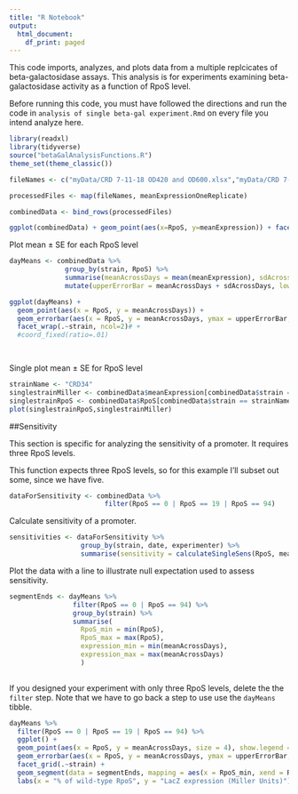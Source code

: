 ```yaml
---
title: "R Notebook"
output:
  html_document:
    df_print: paged
---
```


This code imports, analyzes, and plots data from a multiple replcicates of beta-galactosidase assays. This analysis is for experiments examining beta-galactosidase activity as a function of RpoS level.

Before running this code, you must have followed the directions and run the code in `analysis of single beta-gal experiment.Rmd` on every file you intend analyze here. 

```r
library(readxl)
library(tidyverse)
source("betaGalAnalysisFunctions.R")
theme_set(theme_classic())

fileNames <- c("myData/CRD 7-11-18 OD420 and OD600.xlsx","myData/CRD 7-12-18 OD420 and OD600.xlsx","myData/CRD 7-13-18 OD420 and OD600.xlsx","myData/CRD 7-17-18 OD420 and OD600 morning.xlsx","myData/CRD 7-17-18 OD420 and OD600 afternoon.xlsx","myData/CRD 7-18-18 OD420 and OD600 morning.xlsx","myData/CRD 7-18-18 OD420 and OD600 afternoon.xlsx","myData/CRD 7-19-18 OD420 and OD600 morning.xlsx","myData/CRD 7-19-18 OD420 and OD600 afternoon.xlsx")

processedFiles <- map(fileNames, meanExpressionOneReplicate)

combinedData <- bind_rows(processedFiles)
```

```r
ggplot(combinedData) + geom_point(aes(x=RpoS, y=meanExpression)) + facet_grid(.~strain) 
```

Plot mean ± SE for each RpoS level
```r
dayMeans <- combinedData %>% 
              group_by(strain, RpoS) %>% 
              summarise(meanAcrossDays = mean(meanExpression), sdAcrossDays = sd(meanExpression)/sqrt(length(meanExpression))) %>%
              mutate(upperErrorBar = meanAcrossDays + sdAcrossDays, lowerErrorBar = meanAcrossDays - sdAcrossDays)

ggplot(dayMeans) + 
  geom_point(aes(x = RpoS, y = meanAcrossDays)) + 
  geom_errorbar(aes(x = RpoS, y = meanAcrossDays, ymax = upperErrorBar, ymin = lowerErrorBar)) + 
  facet_wrap(.~strain, ncol=2)# +
  #coord_fixed(ratio=.01)

  
```

Single plot mean ± SE for RpoS level
```r
strainName <- "CRD34"
singlestrainMiller <- combinedData$meanExpression[combinedData$strain == strainName]
singlestrainRpoS <- combinedData$RpoS[combinedData$strain == strainName]
plot(singlestrainRpoS,singlestrainMiller)
```

##Sensitivity

This section is specific for analyzing the sensitivity of a promoter. It requires three RpoS levels.

This function expects three RpoS levels, so for this example I'll subset out some, since we have five.

```r
dataForSensitivity <- combinedData %>% 
                        filter(RpoS == 0 | RpoS == 19 | RpoS == 94) 
```


Calculate sensitivity of a promoter. 
```r
sensitivities <- dataForSensitivity %>% 
                  group_by(strain, date, experimenter) %>%
                  summarise(sensitivity = calculateSingleSens(RpoS, meanExpression))
```


Plot the data with a line to illustrate null expectation used to assess sensitivity. 


```r
segmentEnds <- dayMeans %>%
                filter(RpoS == 0 | RpoS == 94) %>%
                group_by(strain) %>%
                summarise(
                  RpoS_min = min(RpoS),
                  RpoS_max = max(RpoS),
                  expression_min = min(meanAcrossDays),
                  expression_max = max(meanAcrossDays)
                  )
  
```


If you designed your experiment with only three RpoS levels, delete the the `filter` step. Note that we have to go back a step to use use the `dayMeans` tibble.
```r
dayMeans %>% 
  filter(RpoS == 0 | RpoS == 19 | RpoS == 94) %>% 
  ggplot() + 
  geom_point(aes(x = RpoS, y = meanAcrossDays, size = 4), show.legend = FALSE) + 
  geom_errorbar(aes(x = RpoS, y = meanAcrossDays, ymax = upperErrorBar, ymin = lowerErrorBar)) + 
  facet_grid(.~strain) +
  geom_segment(data = segmentEnds, mapping = aes(x = RpoS_min, xend = RpoS_max, y = expression_min, yend = expression_max)) +
  labs(x = "% of wild-type RpoS", y = "LacZ expression (Miller Units)")

                 
```


